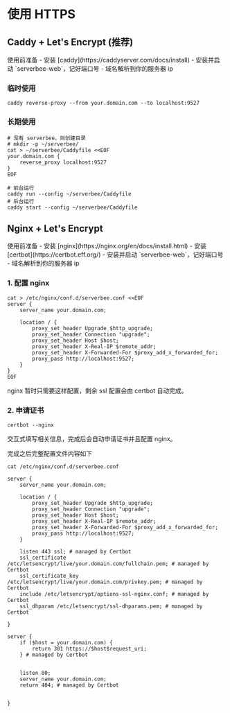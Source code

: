 
# 使用 HTTPS

## Caddy + Let's Encrypt (推荐)

<Callout type="info">
使用前准备
- 安装 [caddy](https://caddyserver.com/docs/install)
- 安装并启动 `serverbee-web`，记好端口号
- 域名解析到你的服务器 ip
</Callout>

### 临时使用

```shell
caddy reverse-proxy --from your.domain.com --to localhost:9527
```

### 长期使用

```shell
# 没有 serverbee，则创建目录
# mkdir -p ~/serverbee/
cat > ~/serverbee/Caddyfile <<EOF
your.domain.com {
    reverse_proxy localhost:9527
}
EOF
```

```shell
# 前台运行
caddy run --config ~/serverbee/Caddyfile
# 后台运行
caddy start --config ~/serverbee/Caddyfile
```

## Nginx + Let's Encrypt

<Callout type="info">
使用前准备
- 安装 [nginx](https://nginx.org/en/docs/install.html)
- 安装 [certbot](https://certbot.eff.org/)
- 安装并启动 `serverbee-web`，记好端口号
- 域名解析到你的服务器 ip
</Callout>

### 1. 配置 nginx

```shell
cat > /etc/nginx/conf.d/serverbee.conf <<EOF
server {
    server_name your.domain.com;

    location / {
        proxy_set_header Upgrade $http_upgrade;
        proxy_set_header Connection "upgrade";
        proxy_set_header Host $host;
        proxy_set_header X-Real-IP $remote_addr;
        proxy_set_header X-Forwarded-For $proxy_add_x_forwarded_for;
        proxy_pass http://localhost:9527;
    }
}
EOF
```
nginx 暂时只需要这样配置，剩余 ssl 配置会由 certbot 自动完成。

### 2. 申请证书

```shell
certbot --nginx
```
交互式填写相关信息，完成后会自动申请证书并且配置 nginx。

完成之后完整配置文件内容如下

`cat /etc/nginx/conf.d/serverbee.conf`
```nginx
server {
    server_name your.domain.com;

    location / {
        proxy_set_header Upgrade $http_upgrade;
        proxy_set_header Connection "upgrade";
        proxy_set_header Host $host;
        proxy_set_header X-Real-IP $remote_addr;
        proxy_set_header X-Forwarded-For $proxy_add_x_forwarded_for;
        proxy_pass http://localhost:9527;
    }

    listen 443 ssl; # managed by Certbot
    ssl_certificate /etc/letsencrypt/live/your.domain.com/fullchain.pem; # managed by Certbot
    ssl_certificate_key /etc/letsencrypt/live/your.domain.com/privkey.pem; # managed by Certbot
    include /etc/letsencrypt/options-ssl-nginx.conf; # managed by Certbot
    ssl_dhparam /etc/letsencrypt/ssl-dhparams.pem; # managed by Certbot

}

server {
    if ($host = your.domain.com) {
        return 301 https://$host$request_uri;
    } # managed by Certbot


    listen 80;
    server_name your.domain.com;
    return 404; # managed by Certbot


}
```

